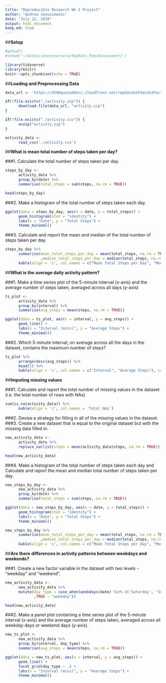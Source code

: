 ```yaml
---
title: "Reproducible Research Wk 2 Project"
author: "Andrew Januszewski"
date: "July 22, 2018"
output: html_document
keep_md: true
---
```




##**Setup**

```r
#getwd()
#setwd('~/datasciencecoursera/RepData_PeerAssessment1')

library(tidyverse)
library(knitr)
knitr::opts_chunk$set(echo = TRUE)
```



##**Loading and Preprocessing Data**

```r
data_url <- 'https://d396qusza40orc.cloudfront.net/repdata%2Fdata%2Factivity.zip'

if(!file.exists("./activity.zip")) {
      download.file(data_url, "activity.zip")
}

if(!file.exists("./activity.csv")) {
      unzip("activity.zip")
}

activity_data <-
      read_csv('./activity.csv')
```



##**What is mean total number of steps taken per day?**

###1. Calculate the total number of steps taken per day.
```r
steps_by_day <-
      activity_data %>%
      group_by(date) %>%
      summarise(total_steps = sum(steps, na.rm = TRUE))

head(steps_by_day)
```

###2. Make a histogram of the total number of steps taken each day.
```r
ggplot(data = steps_by_day, aes(x = date, y = total_steps)) +
      geom_histogram(stat = "identity") +
      labs(x = "Date", y = "Total Steps") +
      theme_minimal()
```

###3. Calculate and report the mean and median of the total number of steps taken per day.
```r
steps_by_day %>%
      summarise(mean_total_steps_per_day = mean(total_steps, na.rm = TRUE)
                ,median_total_steps_per_day = median(total_steps, na.rm = TRUE)) %>%
      kable(align = 'c', col.names = c("Mean Total Steps per Day", "Median Total Steps per Day"))
```



##**What is the average daily activity pattern?**

###1. Make a time series plot of the 5-minute interval (x-axis) and the average number of steps taken, averaged across all days (y-axis)
```r
ts_plot <-
      activity_data %>%
      group_by(interval) %>%
      summarise(avg_steps = mean(steps, na.rm = TRUE))

ggplot(data = ts_plot, aes(x = interval, y = avg_steps)) +
      geom_line() +
      labs(x = "Interval (mins)", y = "Average Steps") +
      theme_minimal()
```

###2. Which 5-minute interval, on average across all the days in the dataset, contains the maximum number of steps?
```r
ts_plot %>%
      arrange(desc(avg_steps)) %>%
      head(1) %>%
      kable(align = 'c', col.names = c("Interval", "Average Steps"), caption = "Interval with the Maximum Number of Average Steps")
```



##**Imputing missing values**

###1. Calculate and report the total number of missing values in the dataset (i.e. the total number of rows with NAs)
```r
sum(is.na(activity_data)) %>%
      kable(align = 'c', col.names = 'Total NAs')
```

###2. Devise a strategy for filling in all of the missing values in the dataset.
###3. Create a new dataset that is equal to the original dataset but with the missing data filled in.
```r
new_activity_data <-
      activity_data %>%
      replace_na(list(steps = mean(activity_data$steps, na.rm = TRUE)))

head(new_activity_data)
```

###4. Make a histogram of the total number of steps taken each day and Calculate and report the mean and median total number of steps taken per day.
```r
new_steps_by_day <-
      new_activity_data %>%
      group_by(date) %>%
      summarise(total_steps = sum(steps, na.rm = TRUE))

ggplot(data = new_steps_by_day, aes(x = date, y = total_steps)) +
      geom_histogram(stat = "identity") +
      labs(x = "Date", y = "Total Steps") +
      theme_minimal()

new_steps_by_day %>%
      summarise(mean_total_steps_per_day = mean(total_steps, na.rm = TRUE)
                ,median_total_steps_per_day = median(total_steps, na.rm = TRUE)) %>%
      kable(align = 'c', col.names = c("Mean Total Steps per Day", "Median Total Steps per Day"))
```



##**Are there differences in activity patterns between weekdays and weekends?**

###1. Create a new factor variable in the dataset with two levels - "weekday" and "weekend".
```r
new_activity_data <-
      new_activity_data %>%
      mutate(day_type = case_when(weekdays(date) %in% c('Saturday', 'Sunday') ~ "weekend"
             ,TRUE ~ "weekday"))

head(new_activity_data)
```

###2. Make a panel plot containing a time series plot of the 5-minute interval (x-axis) and the average number of steps taken, averaged across all weekday days or weekend days (y-axis).
```r
new_ts_plot <-
      new_activity_data %>%
      group_by(interval, day_type) %>%
      summarise(avg_steps = mean(steps, na.rm = TRUE))

ggplot(data = new_ts_plot, aes(x = interval, y = avg_steps)) +
      geom_line() +
      facet_grid(day_type ~ .) +
      labs(x = "Interval (mins)", y = "Average Steps") +
      theme_minimal()
```


